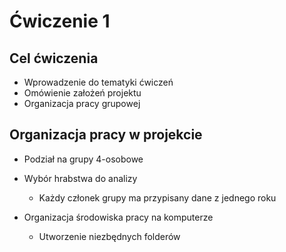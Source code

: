 # Ćwiczenie 1 


## Cel ćwiczenia

-   Wprowadzenie do tematyki ćwiczeń
-   Omówienie założeń projektu
-   Organizacja pracy grupowej

## Organizacja pracy w projekcie

-   Podział na grupy 4-osobowe

-   Wybór hrabstwa do analizy

    -   Każdy członek grupy ma przypisany dane z jednego roku

-   Organizacja środowiska pracy na komputerze

    -   Utworzenie niezbędnych folderów
